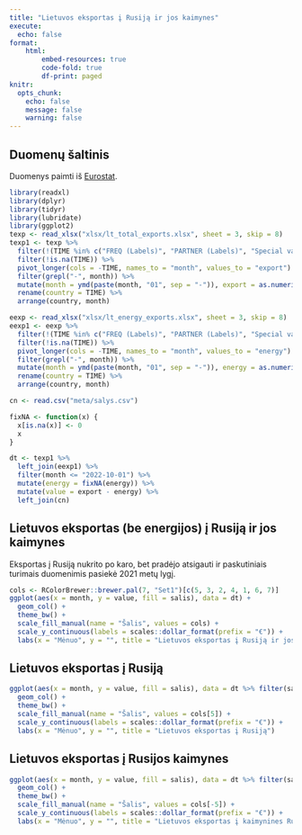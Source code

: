 ```yaml
---
title: "Lietuvos eksportas į Rusiją ir jos kaimynes"
execute:
  echo: false
format: 
    html:
        embed-resources: true
        code-fold: true
        df-print: paged
knitr: 
  opts_chunk: 
    echo: false
    message: false
    warning: false
---
```


## Duomenų šaltinis

Duomenys paimti iš [Eurostat](https://ec.europa.eu/eurostat/databrowser/view/DS-045409/legacyMultiFreq/table?lang=en).  

```r
library(readxl)
library(dplyr)
library(tidyr)
library(lubridate)
library(ggplot2)
texp <- read_xlsx("xlsx/lt_total_exports.xlsx", sheet = 3, skip = 8)
texp1 <- texp %>%
  filter(!(TIME %in% c("FREQ (Labels)", "PARTNER (Labels)", "Special value", ":"))) %>%
  filter(!is.na(TIME)) %>%
  pivot_longer(cols = -TIME, names_to = "month", values_to = "export") %>%
  filter(grepl("-", month)) %>%
  mutate(month = ymd(paste(month, "01", sep = "-")), export = as.numeric(export)) %>%
  rename(country = TIME) %>%
  arrange(country, month)

eexp <- read_xlsx("xlsx/lt_energy_exports.xlsx", sheet = 3, skip = 8)
eexp1 <- eexp %>%
  filter(!(TIME %in% c("FREQ (Labels)", "PARTNER (Labels)", "Special value", ":"))) %>%
  filter(!is.na(TIME)) %>%
  pivot_longer(cols = -TIME, names_to = "month", values_to = "energy") %>%
  filter(grepl("-", month)) %>%
  mutate(month = ymd(paste(month, "01", sep = "-")), energy = as.numeric(energy)) %>%
  rename(country = TIME) %>%
  arrange(country, month)

cn <- read.csv("meta/salys.csv")

fixNA <- function(x) {
  x[is.na(x)] <- 0
  x
}

dt <- texp1 %>%
  left_join(eexp1) %>%
  filter(month <= "2022-10-01") %>%
  mutate(energy = fixNA(energy)) %>%
  mutate(value = export - energy) %>%
  left_join(cn)
```
## Lietuvos eksportas (be energijos) į Rusiją ir jos kaimynes

Eksportas į Rusiją nukrito po karo, bet pradėjo atsigauti ir paskutiniais turimais duomenimis pasiekė 2021 metų lygį. 

```r
cols <- RColorBrewer::brewer.pal(7, "Set1")[c(5, 3, 2, 4, 1, 6, 7)]
ggplot(aes(x = month, y = value, fill = salis), data = dt) +
  geom_col() +
  theme_bw() +
  scale_fill_manual(name = "Šalis", values = cols) +
  scale_y_continuous(labels = scales::dollar_format(prefix = "€")) +
  labs(x = "Mėnuo", y = "", title = "Lietuvos eksportas į Rusiją ir jos kaimynes")
```

## Lietuvos eksportas į Rusiją

```r
ggplot(aes(x = month, y = value, fill = salis), data = dt %>% filter(salis == "Rusija")) +
  geom_col() +
  theme_bw() +
  scale_fill_manual(name = "Šalis", values = cols[5]) +
  scale_y_continuous(labels = scales::dollar_format(prefix = "€")) +
  labs(x = "Mėnuo", y = "", title = "Lietuvos eksportas į Rusiją")
```

## Lietuvos eksportas į Rusijos kaimynes

```r
ggplot(aes(x = month, y = value, fill = salis), data = dt %>% filter(salis != "Rusija")) +
  geom_col() +
  theme_bw() +
  scale_fill_manual(name = "Šalis", values = cols[-5]) +
  scale_y_continuous(labels = scales::dollar_format(prefix = "€")) +
  labs(x = "Mėnuo", y = "", title = "Lietuvos eksportas į kaimynines Rusijos šalis")
```
